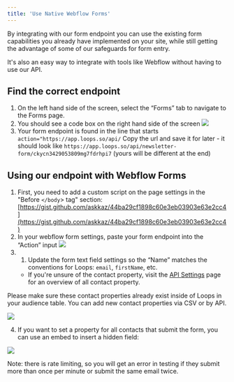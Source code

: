 ```yaml
---
title: 'Use Native Webflow Forms'
---
```


By integrating with our form endpoint you can use the existing form capabilities you already have implemented on your site, while still getting the advantage of some of our safeguards for form entry.

It's also an easy way to integrate with tools like Webflow without having to use our API.

## Find the correct endpoint

1. On the left hand side of the screen, select the “Forms” tab to navigate to the Forms page.
2. You should see a code box on the right hand side of the screen
   ![](/images/correct-endpoints.png)
3. Your form endpoint is found in the line that starts `action="https://app.loops.so/api/` Copy the url and save it for later - it should look like `https://app.loops.so/api/newsletter-form/ckycn3429053809mg7fdrhpi7` (yours will be different at the end)

## Using our endpoint with Webflow Forms

1. First, you need to add a custom script on the page settings in the "Before `</body`> tag" section: [https://gist.github.com/askkaz/44ba29cf1898c60e3eb03903e63e2cc4](https://gist.github.com/askkaz/44ba29cf1898c60e3eb03903e63e2cc4)
2. In your webflow form settings, paste your form endpoint into the “Action” input
   ![](/images/webflow-forms.png)
3. 1. Update the form text field settings so the “Name” matches the conventions for Loops: `email`, `firstName`, etc.
   - If you're unsure of the contact property, visit the [API Settings](https://app.loops.so/settings?page=api) page for an overview of all contact property.

<Tip>
  Please make sure these contact properties already exist inside of Loops in
  your audience table. You can add new contact properties via CSV or by API.
</Tip>

![](/images/native-webflow.png)

4. If you want to set a property for all contacts that submit the form, you can use an embed to insert a hidden field:

![](/images/html-editor.png)

<Tip>
  Note: there is rate limiting, so you will get an error in testing if they
  submit more than once per minute or submit the same email twice.
</Tip>
